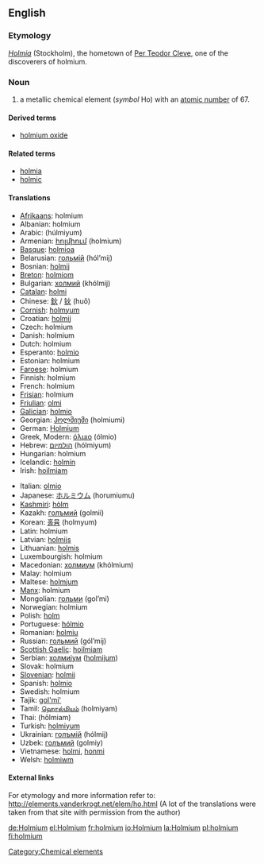 {{See|Holmium}}
==English==
{{elements|Ho|dysprosium|Dy|erbium|Er}}

===Etymology===
{{L.}} ''[[Holmia]]'' (Stockholm), the hometown of [[w:Per Teodor Cleve|Per Teodor Cleve]], one of the discoverers of holmium.

=== Noun ===
{{en-noun-unc}}
{{wikipedia}}

# a metallic chemical element (''symbol'' Ho) with an [[atomic number]] of 67.

====Derived terms====
*[[holmium oxide]]

====Related terms====
*[[holmia]]
*[[holmic]]

==== Translations ====
{{top}}
*[[Afrikaans]]: holmium
*Albanian: holmium
*Arabic: {{ARchar|[[هلميوم]]}} (húlmiyum) {{m}}
*Armenian: [[հոլմիում]] (holmium)
*[[Basque]]: [[holmioa]]
*Belarusian: [[гольмiй]] (hól’mij) {{m}}
*Bosnian: [[holmij]]
*[[Breton]]: [[holmiom]]
*Bulgarian: [[холмий]] (khólmij) {{m}}
*[[Catalan]]: [[holmi]]
*Chinese: [[鈥]] / [[钬]] (huǒ)
*[[Cornish]]: [[holmyum]]
*Croatian: [[holmij]]
*Czech: holmium
*Danish: holmium
*Dutch: holmium {{n}}
*Esperanto: [[holmio]]
*Estonian: holmium
*[[Faroese]]: holmium
*Finnish: holmium
*French: holmium {{m}}
*[[Frisian]]: holmium
*[[Friulian]]: [[olmi]]
*[[Galician]]: [[holmio]]
*Georgian: [[ჰოლმიუმი]] (holmiumi)
*German: [[Holmium]] {{n}}
*Greek, Modern: [[όλμιο]] (ólmio) {{n}}
*Hebrew: [[הולמיום]] (hólmiyum)
*Hungarian: holmium
*Icelandic: [[holmín]]
*Irish: [[hoilmiam]]
{{mid}}
*Italian: [[olmio]] {{m}}
*Japanese: [[ホルミウム]] (horumiumu)
*[[Kashmiri]]: [[hòlm]]
*Kazakh: [[голъмий]] (golmii)
*Korean: [[홀뮴]] (holmyum)
*Latin: holmium
*Latvian: [[holmijs]]
*Lithuanian: [[holmis]]
*Luxembourgish: holmium
*Macedonian: [[холмиум]] (khólmium) {{m}}
*Malay: holmium
*Maltese: [[holmjum]]
*[[Manx]]: holmium
*Mongolian: [[гольми]] (gol’mi)
*Norwegian: holmium
*Polish: [[holm#Polish|holm]] {{m}}
*Portuguese: [[hólmio]] {{m}}
*Romanian: [[holmiu]] {{n}}
*Russian: [[гольмий]] (gól’mij) {{m}}
*[[Scottish Gaelic]]: [[hoilmiam]]
*Serbian: [[холмиjум]] ([[holmijum]]) {{m}}
*Slovak: holmium
*[[Slovenian]]: [[holmij]]
*Spanish: [[holmio]] {{m}}
*Swedish: holmium
*Tajik: [[gol'mi']]
*Tamil: [[ஹொல்மியம்]] (holmiyam)
*Thai: {{THchar|[[โฮลเมียม]]}} (hōlmiam)
*Turkish: [[holmiyum]]
*Ukrainian: [[голъмiй]] (hólmij) {{m}}
*Uzbek: [[голъмий]] (golmiy)
*Vietnamese: [[holmi]], [[honmi]]
*Welsh: [[holmiwm]]
{{bottom}}

====External links====
For etymology and more information refer to:
http://elements.vanderkrogt.net/elem/ho.html
(A lot of the translations were taken from that site with permission from the author)

[[Category:Chemical elements]]
[[de:Holmium]]
[[el:Holmium]]
[[fr:holmium]]
[[io:Holmium]]
[[la:Holmium]]
[[pl:holmium]]
[[fi:holmium]]